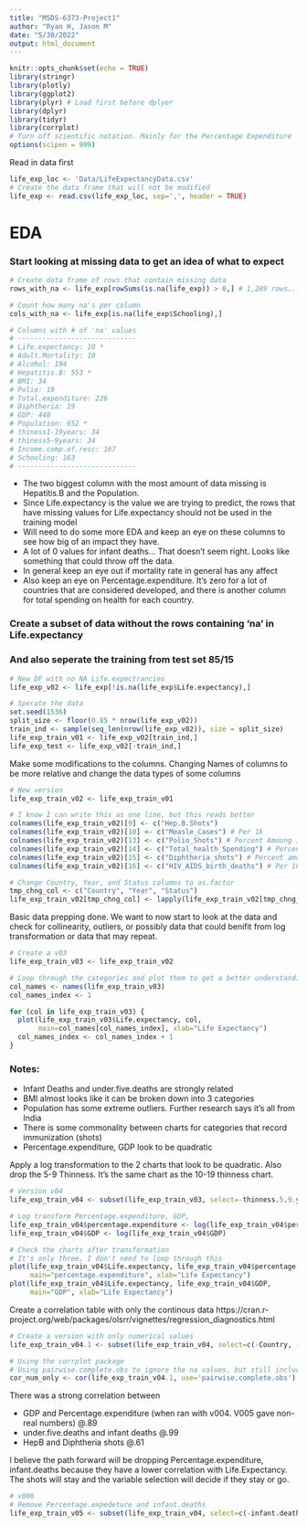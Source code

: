 ```yaml
---
title: "MSDS-6373-Project1"
author: "Ryan H, Jason M"
date: "5/30/2022"
output: html_document
---
```


```r
knitr::opts_chunk$set(echo = TRUE)
library(stringr)
library(plotly)
library(ggplot2)
library(plyr) # Load first before dplyer 
library(dplyr)
library(tidyr)
library(corrplot)
# Turn off scientific notation. Mainly for the Percentage Expenditure
options(scipen = 999)
```

Read in data first 
```r
life_exp_loc <- 'Data/LifeExpectancyData.csv'
# Create the data frame that will not be modified 
life_exp <- read.csv(life_exp_loc, sep=',', header = TRUE) 
```

# EDA
### Start looking at missing data to get an idea of what to expect 
```r
# Create data frame of rows that contain missing data 
rows_with_na <- life_exp[rowSums(is.na(life_exp)) > 0,] # 1,289 rows...

# Count how many na's per column
cols_with_na <- life_exp[is.na(life_exp$Schooling),]

# Columns with # of 'na' values
# -----------------------------
# Life.expectancy: 10 *
# Adult.Mortality: 10
# Alcohol: 194
# Hepatitis.B: 553 *
# BMI: 34
# Polio: 19
# Total.expenditure: 226
# Diphtheria: 19
# GDP: 448
# Population: 652 *
# thiness1-19years: 34
# thiness5-9years: 34
# Income.comp.of.resc: 167
# Schooling: 163
# ----------------------------- 
```
- The two biggest column with the most amount of data missing is Hepatitis.B and the 
Population. 
- Since Life.expectancy is the value we are trying to predict, the rows that have 
missing values for Life.expectancy should not be used in the training model
- Will need to do some more EDA and keep an eye on these columns to see how 
big of an impact they have.  
- A lot of 0 values for infant deaths... That doesn't seem right. Looks like something
that could throw off the data. 
- In general keep an eye out if mortality rate in general has any affect
- Also keep an eye on Percentage.expenditure. It's zero for a lot of countries that
are considered developed, and there is another column for total spending on health
for each country. 

### Create a subset of data without the rows containing 'na' in Life.expectancy
### And also seperate the training from test set 85/15
```r
# New DF with no NA Life.expectrancies 
life_exp_v02 <- life_exp[!is.na(life_exp$Life.expectancy),]

# Sperate the data 
set.seed(1536)
split_size <- floor(0.85 * nrow(life_exp_v02))
train_ind <- sample(seq_len(nrow(life_exp_v02)), size = split_size)
life_exp_train_v01 <- life_exp_v02[train_ind,]
life_exp_test <- life_exp_v02[-train_ind,]
```

Make some modifications to the columns. Changing Names of columns to be more relative
and change the data types of some columns 
```r
# New version
life_exp_train_v02 <- life_exp_train_v01

# I know I can write this as one line, but this reads better
colnames(life_exp_train_v02)[9] <- c("Hep.B.Shots")
colnames(life_exp_train_v02)[10] <- c("Measle_Cases") # Per 1k
colnames(life_exp_train_v02)[13] <- c("Polio_Shots") # Percent Amoung 1yr olds
colnames(life_exp_train_v02)[14] <- c("Total_health_Spending") # Percent of total gov expenditure
colnames(life_exp_train_v02)[15] <- c("Diphtheria_shots") # Percent among 1yr olds
colnames(life_exp_train_v02)[16] <- c("HIV_AIDS_birth_deaths") # Per 1k

# Change Country, Year, and Status columns to as.factor
tmp_chng_col <- c("Country", "Year", "Status")
life_exp_train_v02[tmp_chng_col] <- lapply(life_exp_train_v02[tmp_chng_col], as.factor)
```

Basic data prepping done. We want to now start to look at the data and check for collinearity,
outliers, or possibly data that could benifit from log transformation or data that may repeat.
```r
# Create a v03 
life_exp_train_v03 <- life_exp_train_v02

# Loop through the categories and plot them to get a better understanding of the distribution
col_names <- names(life_exp_train_v03)
col_names_index <- 1

for (col in life_exp_train_v03) {
  plot(life_exp_train_v03$Life.expectancy, col, 
       main=col_names[col_names_index], xlab="Life Expectancy")
  col_names_index <- col_names_index + 1
}
```

### Notes:

- Infant Deaths and under.five.deaths are strongly related
- BMI almost looks like it can be broken down into 3 categories 
- Population has some extreme outliers. Further research says it's all from India
- There is some commonality between charts for categories that record immunization (shots)
- Percentage.expenditure, GDP look to be quadratic 

Apply a log transformation to the 2 charts that look to be quadratic. 
Also drop the 5-9 Thinness. It's the same chart as the 10-19 thinness chart. 
```r
# Version v04
life_exp_train_v04 <- subset(life_exp_train_v03, select=-thinness.5.9.years) # Removes Thiness 5-9 col

# Log transform Percentage.expenditure, GDP,
life_exp_train_v04$percentage.expenditure <- log(life_exp_train_v04$percentage.expenditure)
life_exp_train_v04$GDP <- log(life_exp_train_v04$GDP)

# Check the charts after transformation
# It's only three, I don't need to loop through this 
plot(life_exp_train_v04$Life.expectancy, life_exp_train_v04$percentage.expenditure,
     main="percentage.expenditure", xlab="Life Expectancy")
plot(life_exp_train_v04$Life.expectancy, life_exp_train_v04$GDP,
     main="GDP", xlab="Life Expectancy")

```

Create a correlation table with only the continous data
https://cran.r-project.org/web/packages/olsrr/vignettes/regression_diagnostics.html
```r
# Create a version with only numerical values
life_exp_train_v04.1 <- subset(life_exp_train_v04, select=c(-Country, -Year, -Status))

# Using the corrplot package 
# Using pairwise.complete.obs to ignore the na values, but still include the row
cor_num_only <- cor(life_exp_train_v04.1, use='pairwise.complete.obs')

```
There was a strong correlation between

- GDP and Percentage.expenditure (when ran with v004. V005 gave non-real numbers) @.89
- under.five.deaths and infant deaths @.99
- HepB and Diphtheria shots @.61

I believe the path forward will be dropping Percentage.expenditure, infant.deaths because
they have a lower correlation with Life.Expectancy. The shots will stay and the variable 
selection will decide if they stay or go. 

```r
# v006
# Remove Percentage.expedeture and infant.deaths
life_exp_train_v05 <- subset(life_exp_train_v04, select=c(-infant.deaths, -percentage.expenditure))
```












